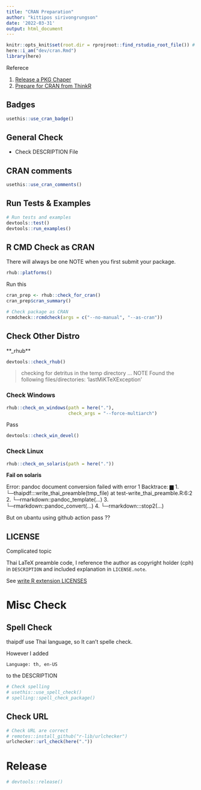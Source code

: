 ```yaml
---
title: "CRAN Preparation"
author: "kittipos sirivongrungson"
date: '2022-03-31'
output: html_document
---
```


```r
knitr::opts_knit$set(root.dir = rprojroot::find_rstudio_root_file()) # Set WD to Root
here::i_am("dev/cran.Rmd")
library(here)

```

Referece

1. [Release a PKG Chaper](https://r-pkgs.org/release.html)
2. [Prepare for CRAN from ThinkR](https://github.com/ThinkR-open/prepare-for-cran)

## Badges

```r
usethis::use_cran_badge()
```


## General Check

- Check DESCRIPTION File


## CRAN comments 

```r
usethis::use_cran_comments()
```

## Run Tests & Examples

```r
# Run tests and examples
devtools::test()
devtools::run_examples()
```


## R CMD Check as CRAN


There will always be one NOTE when you first submit your package.

```r
rhub::platforms()
```

Run this

```r
cran_prep <- rhub::check_for_cran()
cran_prep$cran_summary()
```


```r
# Check package as CRAN
rcmdcheck::rcmdcheck(args = c("--no-manual", "--as-cran"))
```


## Check Other Distro

**_rhub**

```r
devtools::check_rhub()
```

> checking for detritus in the temp directory ... NOTE
  Found the following files/directories:
    'lastMiKTeXException'
    
### Check Windows    

```r
rhub::check_on_windows(path = here("."),
                       check_args = "--force-multiarch")
```
Pass

```r
devtools::check_win_devel()
```

### Check Linux

```r
rhub::check_on_solaris(path = here("."))
```

**Fail on solaris**

Error: pandoc document conversion failed with error 1
     Backtrace:
         ▆
      1. └─thaipdf:::write_thai_preamble(tmp_file) at test-write_thai_preamble.R:6:2
      2.   └─rmarkdown::pandoc_template(...)
      3.     └─rmarkdown::pandoc_convert(...)
      4.       └─rmarkdown:::stop2(...)

But on ubantu using github action pass ??



## LICENSE

Complicated topic 

Thai LaTeX preamble code, I reference the author as copyright holder (cph) in `DESCRIPTION` and included explanation in `LICENSE.note`.

See [write R extension LICENSES](https://cran.r-project.org/doc/manuals/r-release/R-exts.html#The-DESCRIPTION-file)




# Misc Check

## Spell Check

thaipdf use Thai language, so It can't spelle check.

However I added 

```
Language: th, en-US
```
to the DESCRIPTION

```r
# Check spelling
# usethis::use_spell_check()
# spelling::spell_check_package()
```

## Check URL

```r
# Check URL are correct
# remotes::install_github("r-lib/urlchecker")
urlchecker::url_check(here("."))
```

# Release

```r
# devtools::release()
```


